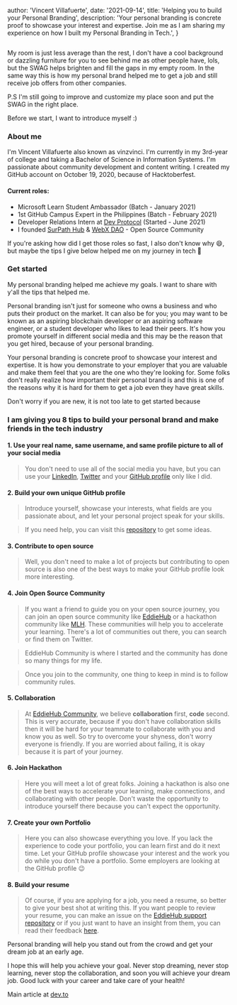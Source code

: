 
  author: 'Vincent Villafuerte',
  date: '2021-09-14',
  title: 'Helping you to build your Personal Branding',
  description:
    'Your personal branding is concrete proof to showcase your interest and expertise. Join me as I am sharing my experience on how I built my Personal Branding in Tech.',
}


<Image src={personalphoto} alt="" />

My room is just less average than the rest, I don't have a cool background or dazzling furniture for you to see behind me as other people have, lols, but the SWAG helps brighten and fill the gaps in my empty room. In the same way this is how my personal brand helped me to get a job and still receive job offers from other companies. 

P.S
I'm still going to improve and customize my place soon and put the SWAG in the right place.

Before we start, I want to introduce myself :)

### About me

I'm Vincent Villafuerte also known as vinzvinci. I'm currently in my 3rd-year of college and taking a Bachelor of Science in Information Systems. I'm passionate about community development and content writing. I created my GitHub account on October 19, 2020, because of Hacktoberfest.

#### Current roles:
- Microsoft Learn Student Ambassador (Batch - January 2021)
- 1st GitHub Campus Expert in the Philippines (Batch - February 2021)
- Developer Relations Intern at [Dev Protocol](http://devprotocol.xyz/) (Started - June 2021)
- I founded [SurPath Hub](https://github.com/SurPathHub/) & [WebX DAO](https://github.com/WebXDAO) - Open Source Community

If you're asking how did I get those roles so fast, I also don't know why :smile:, but maybe the tips I give below helped me on my journey in tech :rocket: 

### Get started

My personal branding helped me achieve my goals. I want to share with y'all the tips that helped me.

Personal branding isn't just for someone who owns a business and who puts their product on the market. It can also be for you; you may want to be known as an aspiring blockchain developer or an aspiring software engineer, or a student developer who likes to lead their peers. It's how you promote yourself in different social media and this may be the reason that you get hired, because of your personal branding.

Your personal branding is concrete proof to showcase your interest and expertise. It is how you demonstrate to your employer that you are valuable and make them feel that you are the one who they're looking for. Some folks don't really realize how important their personal brand is and this is one of the reasons why it is hard for them to get a job even they have great skills.

Don't worry if you are new, it is not too late to get started because

### I am giving you 8 tips to build your personal brand and make friends in the tech industry

#### 1. Use your real name, same username, and same profile picture to all of your social media
> You don't need to use all of the social media you have, but you can use your [LinkedIn](https://www.linkedin.com/in/vinzvinci/), [Twitter](https://twitter.com/vinzvinci) and your [GitHub profile](https://github.com/vinzvinci) only like I did.

#### 2. Build your own unique GitHub profile 
> Introduce yourself, showcase your interests, what fields are you passionate about, and let your personal project speak for your skills. 

> If you need help, you can visit this [repository](https://github.com/SurPathHub/github-profile-ph#github-profiles) to get some ideas.

#### 3. Contribute to open source
> Well, you don't need to make a lot of projects but contributing to open source is also one of the best ways to make your GitHub profile look more interesting.

#### 4. Join Open Source Community
> If you want a friend to guide you on your open source journey, you can join an open source community like [EddieHub](eddiehub.org) or a hackathon community like [MLH](https://mlh.io/). These communities will help you to accelerate your learning. There's a lot of communities out there, you can search or find them on Twitter.

> EddieHub Community is where I started and the community has done so many things for my life. 

> Once you join to the community, one thing to keep in mind is to follow community rules. 

#### 5. Collaboration
> At [EddieHub Community](https://www.eddiehub.org/), we believe **collaboration** first, **code** second. This is very accurate, because if you don't have collaboration skills then it will be hard for your teammate to collaborate with you and know you as well. So try to overcome your shyness, don't worry everyone is friendly. If you are worried about failing, it is okay because it is part of your journey.

#### 6. Join Hackathon 
> Here you will meet a lot of great folks. Joining a hackathon is also one of the best ways to accelerate your learning, make connections, and collaborating with other people. Don't waste the opportunity to introduce yourself there because you can't expect the opportunity. 

#### 7. Create your own Portfolio
> Here you can also showcase everything you love. If you lack the experience to code your portfolio, you can learn first and do it next time. Let your GitHub profile showcase your interest and the work you do while you don't have a portfolio. Some employers are looking at the GitHub profile :wink: 

#### 8. Build your resume
> Of course, if you are applying for a job, you need a resume, so better to give your best shot at writing this. If you want people to review your resume, you can make an issue on the [EddieHub support repository](https://github.com/EddieHubCommunity/support/issues) or if you just want to have an insight from them, you can read their feedback [here](https://github.com/EddieHubCommunity/support/issues?q=is%3Aissue+is%3Aclosed+resume+label%3A%22live+stream+review%22).

Personal branding will help you stand out from the crowd and get your dream job at an early age.

I hope this will help you achieve your goal. Never stop dreaming, never stop learning, never stop the collaboration, and soon you will achieve your dream job. Good luck with your career and take care of your health!

Main article at [dev.to](https://dev.to/vinzvinci/helping-you-to-build-your-personal-brand-in-tech-35df)